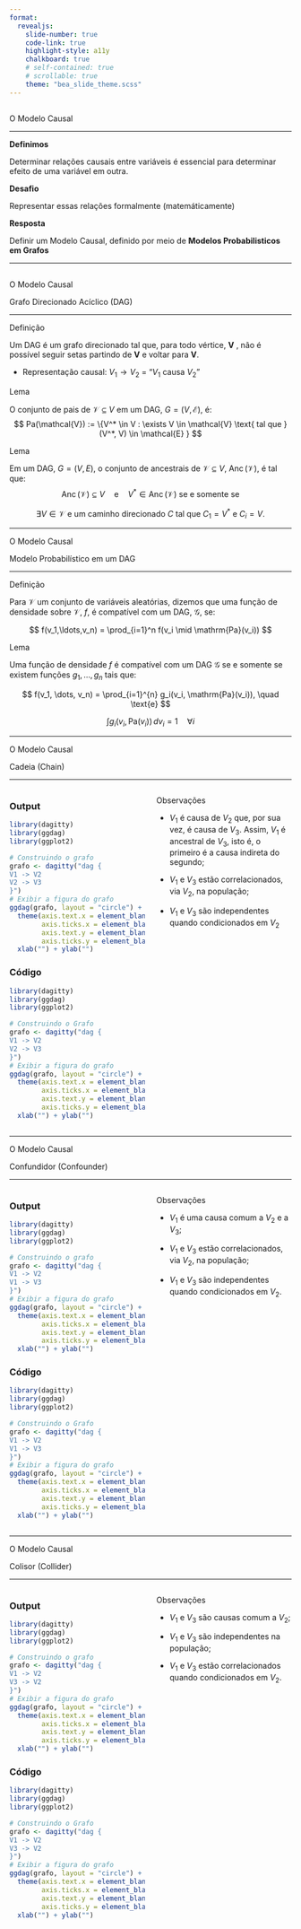 ```yaml
---
format: 
  revealjs:
    slide-number: true
    code-link: true
    highlight-style: a11y
    chalkboard: true
    # self-contained: true
    # scrollable: true
    theme: "bea_slide_theme.scss"
---
```


##  {#modelo-causal data-menu-title="O Modelo Causal"}

[O Modelo Causal]{.slide-title}

<hr>

::: sanchez-font
::: purple-text
**Definimos**
:::
:::

Determinar relações causais entre variáveis é essencial para determinar efeito de uma variável em outra.

::: sanchez-font
::: purple-text
**Desafio**
:::
:::

Representar essas relações formalmente (matemáticamente)

::: sanchez-font
::: purple-text
**Resposta**
:::
:::

Definir um Modelo Causal, definido por meio de **Modelos Probabilisticos em Grafos**

------------------------------------------------------------------------

##  {data-menu-title="O Modelo Causal"}

[O Modelo Causal]{.slide-title}

[Grafo Direcionado Acíclico (DAG)]{.custom-subtitle2}

<hr>

::: body-text-s
::: sanchez-font
::: red-text
Definição
:::
:::

Um DAG é um grafo direcionado tal que, para todo vértice, **V** , não é possível seguir setas partindo de **V** e voltar para **V**.

-   Representação causal: $V_1 \rightarrow V_2$ = "$V_1$ causa $V_2$"

::: sanchez-font
::: red-text
Lema
:::
:::

O conjunto de pais de $\mathcal{V} \subseteq V$ em um DAG, $G = (V, \mathcal{E})$, é: $$
Pa(\mathcal{V}) := \{V^* \in V : \exists V \in \mathcal{V} \text{ tal que } (V^*, V) \in \mathcal{E} }
$$

::: sanchez-font
::: red-text
Lema
:::
:::

Em um DAG, $G = (V, E)$, o conjunto de ancestrais de $\mathcal{V} \subseteq V$, $\operatorname{Anc}(\mathcal{V})$, é tal que: $$
\operatorname{Anc}(\mathcal{V}) \subseteq V \quad \text{e} \quad V^* \in \operatorname{Anc}(\mathcal{V}) \text{ se e somente se}
$$

$$
\exists V \in \mathcal{V} \text{ e um caminho direcionado } C \text{ tal que } C_1 = V^* \text{ e } C_i = V.
$$
:::

------------------------------------------------------------------------

[O Modelo Causal]{.slide-title}

[Modelo Probabilístico em um DAG]{.custom-subtitle2}

<hr>

::: sanchez-font
::: red-text
Definição
:::
:::

Para $\mathcal{V}$ um conjunto de variáveis aleatórias, dizemos que uma função de densidade sobre $\mathcal{V}$, $f$, é compatível com um DAG, $\mathcal{G}$, se:

$$
f(v_1,\ldots,v_n) = \prod_{i=1}^n f(v_i \mid \mathrm{Pa}(v_i))
$$

::: sanchez-font
::: red-text
Lema
:::
:::

Uma função de densidade $f$ é compatível com um DAG $\mathcal{G}$ se e somente se existem funções $g_1, \dots, g_n$ tais que:

$$
f(v_1, \dots, v_n) = \prod_{i=1}^{n} g_i(v_i, \mathrm{Pa}(v_i)), \quad \text{e}
$$

$$
\int g_i(v_i, \mathrm{Pa}(v_i)) \, dv_i = 1 \quad \forall i
$$

------------------------------------------------------------------------

[O Modelo Causal]{.slide-title}

[Cadeia (Chain)]{.custom-subtitle2}

<hr>

::: columns
::: {.column width="50%"}
::: panel-tabset
### Output

```r
library(dagitty)
library(ggdag)
library(ggplot2)

# Construindo o grafo
grafo <- dagitty("dag {
V1 -> V2
V2 -> V3
}")
# Exibir a figura do grafo
ggdag(grafo, layout = "circle") +
  theme(axis.text.x = element_blank(),
        axis.ticks.x = element_blank(),
        axis.text.y = element_blank(),
        axis.ticks.y = element_blank()) +
  xlab("") + ylab("")

```

### Código

```r
library(dagitty)
library(ggdag)
library(ggplot2)

# Construindo o Grafo
grafo <- dagitty("dag {
V1 -> V2
V2 -> V3
}")
# Exibir a figura do grafo
ggdag(grafo, layout = "circle") +
  theme(axis.text.x = element_blank(),
        axis.ticks.x = element_blank(),
        axis.text.y = element_blank(),
        axis.ticks.y = element_blank()) +
  xlab("") + ylab("")
```
:::
:::

::: {.column width="50%"}
::: sanchez-font
::: red-text
Observações
:::
:::

::: hr-red
:::

-   $V_1$ é causa de $V_2$ que, por sua vez, é causa de $V_3$. Assim, $V_1$ é ancestral de $V_3$, isto é, o primeiro é a causa indireta do segundo;

-   $V_1$ e $V_3$ estão correlacionados, via $V_2$, na população;

-   $V_1$ e $V_3$ são independentes quando condicionados em $V_2$
:::
:::

------------------------------------------------------------------------

[O Modelo Causal]{.slide-title}

[Confundidor (Confounder)]{.custom-subtitle2}

<hr>

::: columns
::: {.column width="50%"}
::: panel-tabset
### Output

```r
library(dagitty)
library(ggdag)
library(ggplot2)

# Construindo o grafo
grafo <- dagitty("dag {
V1 -> V2
V1 -> V3
}")
# Exibir a figura do grafo
ggdag(grafo, layout = "circle") +
  theme(axis.text.x = element_blank(),
        axis.ticks.x = element_blank(),
        axis.text.y = element_blank(),
        axis.ticks.y = element_blank()) +
  xlab("") + ylab("")

```

### Código

```r
library(dagitty)
library(ggdag)
library(ggplot2)

# Construindo o Grafo
grafo <- dagitty("dag {
V1 -> V2
V1 -> V3
}")
# Exibir a figura do grafo
ggdag(grafo, layout = "circle") +
  theme(axis.text.x = element_blank(),
        axis.ticks.x = element_blank(),
        axis.text.y = element_blank(),
        axis.ticks.y = element_blank()) +
  xlab("") + ylab("")
```
:::
:::

::: {.column width="50%"}
::: sanchez-font
::: red-text
Observações
:::
:::

::: hr-red
:::

-   $V_1$ é uma causa comum a $V_2$ e a $V_3$;

-   $V_1$ e $V_3$ estão correlacionados, via $V_2$, na população;

-   $V_1$ e $V_3$ são independentes quando condicionados em $V_2$.
:::
:::

------------------------------------------------------------------------

[O Modelo Causal]{.slide-title}

[Colisor (Collider)]{.custom-subtitle2}

<hr>

::: columns
::: {.column width="50%"}
::: panel-tabset
### Output

```r
library(dagitty)
library(ggdag)
library(ggplot2)

# Construindo o grafo
grafo <- dagitty("dag {
V1 -> V2
V3 -> V2
}")
# Exibir a figura do grafo
ggdag(grafo, layout = "circle") +
  theme(axis.text.x = element_blank(),
        axis.ticks.x = element_blank(),
        axis.text.y = element_blank(),
        axis.ticks.y = element_blank()) +
  xlab("") + ylab("")

```

### Código

```r
library(dagitty)
library(ggdag)
library(ggplot2)

# Construindo o Grafo
grafo <- dagitty("dag {
V1 -> V2
V3 -> V2
}")
# Exibir a figura do grafo
ggdag(grafo, layout = "circle") +
  theme(axis.text.x = element_blank(),
        axis.ticks.x = element_blank(),
        axis.text.y = element_blank(),
        axis.ticks.y = element_blank()) +
  xlab("") + ylab("")
```
:::
:::

::: {.column width="50%"}
::: sanchez-font
::: red-text
Observações
:::
:::

::: hr-red
:::

-   $V_1$ e $V_3$ são causas comum a $V_2$;

-   $V_1$ e $V_3$ são independentes na população;

-   $V_1$ e $V_3$ estão correlacionados quando condicionados em $V_2$.
:::
:::
